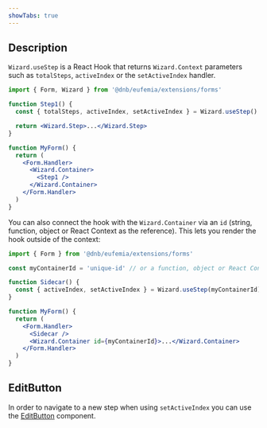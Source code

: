 ```yaml
---
showTabs: true
---
```


## Description

`Wizard.useStep` is a React Hook that returns `Wizard.Context` parameters such as `totalSteps`, `activeIndex` or the `setActiveIndex` handler.

```jsx
import { Form, Wizard } from '@dnb/eufemia/extensions/forms'

function Step1() {
  const { totalSteps, activeIndex, setActiveIndex } = Wizard.useStep()

  return <Wizard.Step>...</Wizard.Step>
}

function MyForm() {
  return (
    <Form.Handler>
      <Wizard.Container>
        <Step1 />
      </Wizard.Container>
    </Form.Handler>
  )
}
```

You can also connect the hook with the `Wizard.Container` via an `id` (string, function, object or React Context as the reference). This lets you render the hook outside of the context:

```jsx
import { Form } from '@dnb/eufemia/extensions/forms'

const myContainerId = 'unique-id' // or a function, object or React Context reference

function Sidecar() {
  const { activeIndex, setActiveIndex } = Wizard.useStep(myContainerId)
}

function MyForm() {
  return (
    <Form.Handler>
      <Sidecar />
      <Wizard.Container id={myContainerId}>...</Wizard.Container>
    </Form.Handler>
  )
}
```

## EditButton

In order to navigate to a new step when using `setActiveIndex` you can use the [EditButton](/uilib/extensions/forms/Wizard/EditButton/) component.

